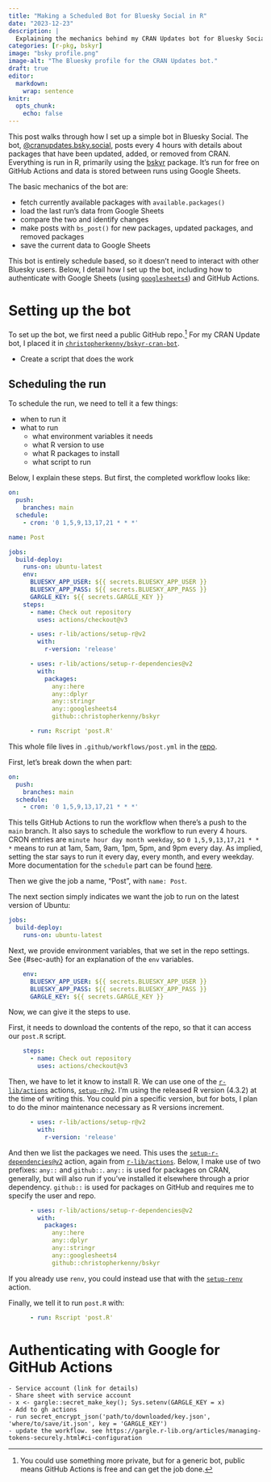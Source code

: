 ```yaml
---
title: "Making a Scheduled Bot for Bluesky Social in R"
date: "2023-12-23"
description: |
  Explaining the mechanics behind my CRAN Updates bot for Bluesky Social.
categories: [r-pkg, bskyr]
image: "bsky profile.png"
image-alt: "The Bluesky profile for the CRAN Updates bot."
draft: true
editor: 
  markdown: 
    wrap: sentence
knitr:
  opts_chunk: 
    echo: false
---
```


This post walks through how I set up a simple bot in Bluesky Social.
The bot, [@cranupdates.bsky.social](https://bsky.app/profile/cranupdates.bsky.social), posts every 4 hours with details about packages that have been updated, added, or removed from CRAN.
Everything is run in R, primarily using the [bskyr](https://christophertkenny.com/bskyr/) package.
It's run for free on GitHub Actions and data is stored between runs using Google Sheets.

The basic mechanics of the bot are:

- fetch currently available packages with `available.packages()`
- load the last run's data from Google Sheets
- compare the two and identify changes
- make posts with `bs_post()` for new packages, updated packages, and removed packages
- save the current data to Google Sheets

This bot is entirely schedule based, so it doesn't need to interact with other Bluesky users.
Below, I detail how I set up the bot, including how to authenticate with Google Sheets (using [`googlesheets4`](https://googlesheets4.tidyverse.org/)) and GitHub Actions.


# Setting up the bot

To set up the bot, we first need a public GitHub repo.^[You could use something more private, but for a generic bot, public means GitHub Actions is free and can get the job done.]
For my CRAN Update bot, I placed it in [`christopherkenny/bskyr-cran-bot`](https://github.com/christopherkenny/bskyr-cran-bot).


- Create a script that does the work

## Scheduling the run

To schedule the run, we need to tell it a few things:

- when to run it
- what to run
  - what environment variables it needs
  - what R version to use
  - what R packages to install
  - what script to run
  
Below, I explain these steps. But first, the completed workflow looks like:

```yaml
on:
  push:
    branches: main
  schedule:
    - cron: '0 1,5,9,13,17,21 * * *'

name: Post

jobs:
  build-deploy:
    runs-on: ubuntu-latest
    env:
      BLUESKY_APP_USER: ${{ secrets.BLUESKY_APP_USER }}
      BLUESKY_APP_PASS: ${{ secrets.BLUESKY_APP_PASS }}
      GARGLE_KEY: ${{ secrets.GARGLE_KEY }}
    steps:
      - name: Check out repository
        uses: actions/checkout@v3

      - uses: r-lib/actions/setup-r@v2
        with:
          r-version: 'release'

      - uses: r-lib/actions/setup-r-dependencies@v2
        with:
          packages:
            any::here
            any::dplyr
            any::stringr
            any::googlesheets4
            github::christopherkenny/bskyr

      - run: Rscript 'post.R'
```

This whole file lives in `.github/workflows/post.yml` in the [repo](https://github.com/christopherkenny/bskyr-cran-bot/blob/main/.github/workflows/post.yml).

First, let's break down the when part:

```yaml
on:
  push:
    branches: main
  schedule:
    - cron: '0 1,5,9,13,17,21 * * *'

```

This tells GitHub Actions to run the workflow when there's a push to the `main` branch.
It also says to schedule the workflow to run every 4 hours.
CRON entries are `minute hour day month weekday`, so `0 1,5,9,13,17,21 * * *` means to run at 1am, 5am, 9am, 1pm, 5pm, and 9pm every day.
As implied, setting the star says to run it every day, every month, and every weekday.
More documentation for the `schedule` part can be found [here](https://docs.github.com/en/actions/using-workflows/events-that-trigger-workflows#schedule).

Then we give the job a name, "Post", with `name: Post`.

The next section simply indicates we want the job to run on the latest version of Ubuntu:

```yaml
jobs:
  build-deploy:
    runs-on: ubuntu-latest
```
Next, we provide environment variables, that we set in the repo settings. 
See {#sec-auth} for an explanation of the `env` variables.

```yaml
    env:
      BLUESKY_APP_USER: ${{ secrets.BLUESKY_APP_USER }}
      BLUESKY_APP_PASS: ${{ secrets.BLUESKY_APP_PASS }}
      GARGLE_KEY: ${{ secrets.GARGLE_KEY }}
```

Now, we can give it the steps to use. 


First, it needs to download the contents of the repo, so that it can access our `post.R` script.


```yaml
    steps:
      - name: Check out repository
        uses: actions/checkout@v3
```

Then, we have to let it know to install R. 
We can use one of the [`r-lib/actions`](https://github.com/r-lib/actions) actions, [`setup-r@v2`](https://github.com/r-lib/actions/tree/v2/setup-r).
I'm using the released R version (4.3.2) at the time of writing this.
You could pin a specific version, but for bots, I plan to do the minor maintenance necessary as R versions increment.

```yaml
      - uses: r-lib/actions/setup-r@v2
        with:
          r-version: 'release'
```

And then we list the packages we need. 
This uses the [`setup-r-dependencies@v2`](https://github.com/r-lib/actions/tree/v2/setup-r-dependencies) action, again from [`r-lib/actions`](https://github.com/r-lib/actions).
Below, I make use of two prefixes: `any::` and `github::`.
`any::` is used for packages on CRAN, generally, but will also run if you've installed it elsewhere through a prior dependency.
`github::` is used for packages on GitHub and requires me to specify the user and repo.


```yaml
      - uses: r-lib/actions/setup-r-dependencies@v2
        with:
          packages:
            any::here
            any::dplyr
            any::stringr
            any::googlesheets4
            github::christopherkenny/bskyr

```
If you already use `renv`, you could instead use that with the [`setup-renv`](https://github.com/r-lib/actions/tree/v2/setup-renv) action.

Finally, we tell it to run `post.R` with:
```yaml
      - run: Rscript 'post.R'
```


# Authenticating with Google for GitHub Actions {#sec-auth}

	- Service account (link for details)
	- Share sheet with service account
	- x <- gargle::secret_make_key(); Sys.setenv(GARGLE_KEY = x)
	- Add to gh actions
	- run secret_encrypt_json('path/to/downloaded/key.json', 'where/to/save/it.json', key = 'GARGLE_KEY')
	- update the workflow. see https://gargle.r-lib.org/articles/managing-tokens-securely.html#ci-configuration